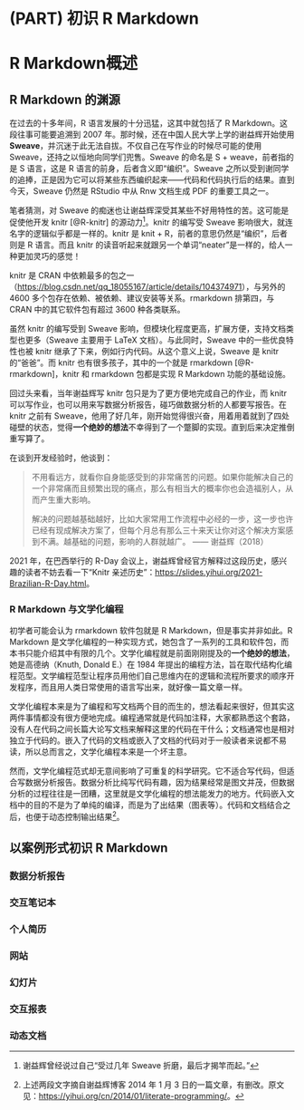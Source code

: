 \mainmatter

# (PART) 初识 R Markdown {.unnumbered}

# R Markdown概述 {#rmarkdown-intro}

## R Markdown 的渊源 {#rmarkdown-source}

在过去的十多年间，R 语言发展的十分迅猛，这其中就包括了 R Markdown。这段往事可能要追溯到 2007 年。那时候，还在中国人民大学上学的谢益辉开始使用 **Sweave**，并沉迷于此无法自拔。不仅自己在写作业的时候尽可能的使用 Sweave，还持之以恒地向同学们兜售。Sweave 的命名是 S + weave，前者指的是 S 语言，这是 R 语言的前身，后者含义即“编织”。Sweave 之所以受到谢同学的追捧，正是因为它可以将某些东西编织起来——代码和代码执行后的结果。直到今天，Sweave 仍然是 RStudio 中从 Rnw 文档生成 PDF 的重要工具之一。

笔者猜测，对 Sweave 的痴迷也让谢益辉深受其某些不好用特性的苦。这可能是促使他开发 knitr [@R-knitr] 的源动力[^knitr-in-the-beginning]。knitr 的编写受 Sweave 影响很大，就连名字的逻辑似乎都是一样的。knitr 是 knit + R，前者的意思仍然是“编织”，后者则是 R 语言。而且 knitr 的读音听起来就跟另一个单词“neater”是一样的，给人一种更加灵巧的感觉！

[^knitr-in-the-beginning]: 谢益辉曾经说过自己“受过几年 Sweave 折磨，最后才揭竿而起。”

knitr 是 CRAN 中依赖最多的包之一（<https://blog.csdn.net/qq_18055167/article/details/104374971>），与另外的 4600 多个包存在依赖、被依赖、建议安装等关系。rmarkdown 排第四，与 CRAN 中的其它软件包有超过 3600 种各类联系。

虽然 knitr 的编写受到 Sweave 影响，但模块化程度更高，扩展方便，支持文档类型也更多（Sweave 主要用于 LaTeX 文档）。与此同时，Sweave 中的一些优良特性也被 knitr 继承了下来，例如行内代码。从这个意义上说，Sweave 是 knitr 的“爸爸”。而 knitr 也有很多孩子，其中的一个就是 rmarkdown [@R-rmarkdown]，knitr 和 rmarkdown 包都是实现 R Markdown 功能的基础设施。

回过头来看，当年谢益辉写 knitr 包只是为了更方便地完成自己的作业，而 knitr 可以写作业，也可以用来写数据分析报告，碰巧做数据分析的人都要写报告。在 knitr 之前有 Sweave，他用了好几年，刚开始觉得很兴奋，用着用着就到了四处碰壁的状态，觉得**一个绝妙的想法**不幸得到了一个蹩脚的实现。直到后来决定推倒重写算了。

在谈到开发经验时，他谈到：

> 不用看远方，就看你自身能感受到的非常痛苦的问题。如果你能解决自己的一个非常痛而且频繁出现的痛点，那么有相当大的概率你也会造福别人，从而产生重大影响。
> 
> 解决的问题越基础越好，比如大家常用工作流程中必经的一步，这一步也许已经有现成解决方案了，但每个月总有那么三十来天让你对这个解决方案感到不满。越基础的问题，影响的人群就越广。
>   —— 谢益辉（2018）


2021 年，在巴西举行的 R-Day 会议上，谢益辉曾经官方解释过这段历史，感兴趣的读者不妨去看一下“Knitr 亲述历史”：<https://slides.yihui.org/2021-Brazilian-R-Day.html>。


### R Markdown 与文学化编程 {#r-markdown-literate-programming}

初学者可能会认为 rmarkdown 软件包就是 R Markdown，但是事实并非如此。R Markdown 是文学化编程的一种实现方式，她包含了一系列的工具和软件包，而本书只能介绍其中有限的几个。文学化编程就是前面刚刚提及的**一个绝妙的想法**，她是高德纳（Knuth, Donald E.）在 1984 年提出的编程方法，旨在取代结构化编程范型。文学编程范型让程序员用他们自己思维内在的逻辑和流程所要求的顺序开发程序，而且用人类日常使用的语言写出来，就好像一篇文章一样。

文学化编程本来是为了编程和写文档两个目的而生的，想法看起来很好，但其实这两件事情都没有很方便地完成。编程通常就是代码加注释，大家都熟悉这个套路，没有人在代码之间长篇大论写文档来解释这里的代码在干什么；文档通常也是相对独立于代码的。嵌入了代码的文档或嵌入了文档的代码对于一般读者来说都不易读，所以总而言之，文学化编程本来是一个坏主意。

然而，文学化编程范式却无意间影响了可重复的科学研究。它不适合写代码，但适合写数据分析报告。数据分析比纯写代码有趣，因为结果经常是图文并茂，但数据分析的过程往往是一团糟，这里就是文学化编程的想法能发力的地方。代码嵌入文档中的目的不是为了单纯的编译，而是为了出结果（图表等）。代码和文档结合之后，也便于动态控制输出结果[^literate-programming]。

[^literate-programming]: 上述两段文字摘自谢益辉博客 2014 年 1 月 3 日的一篇文章，有删改。原文见：<https://yihui.org/cn/2014/01/literate-programming/>。

## 以案例形式初识 R Markdown {#rmarkdown-example}

### 数据分析报告 {#example-report}

### 交互笔记本 {#example-note}

### 个人简历 {#example-cv}

### 网站 {#example-resume}

### 幻灯片 {#example-ppt}

### 交互报表 {#example-forms}

### 动态文档 {#example-dynamic}

